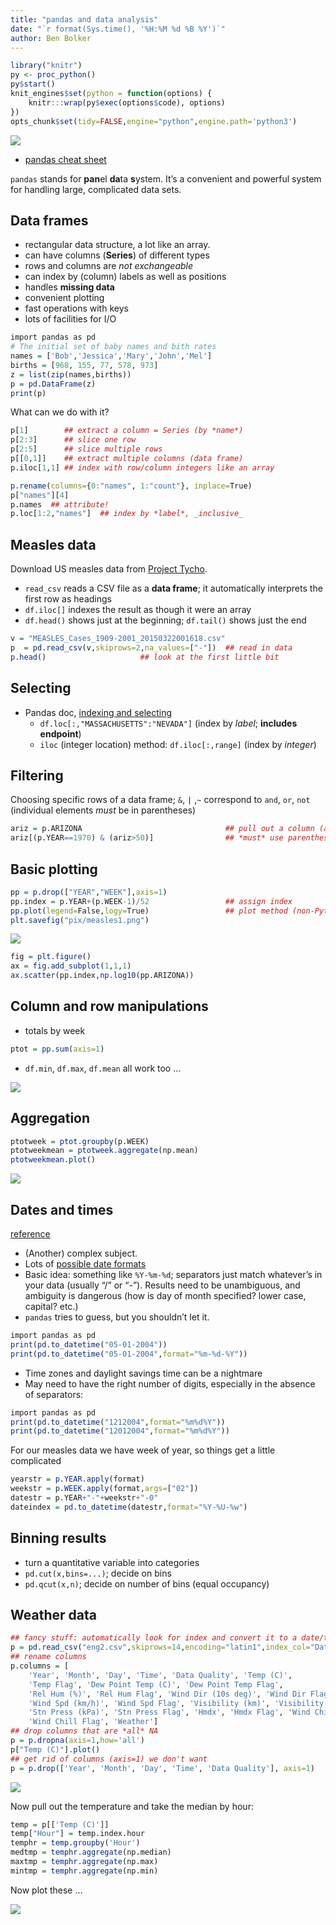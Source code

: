 ```yaml
---
title: "pandas and data analysis"
date: "`r format(Sys.time(), '%H:%M %d %B %Y')`"
author: Ben Bolker
---
```


```r
library("knitr")
py <- proc_python()
py$start()
knit_engines$set(python = function(options) {
    knitr:::wrap(py$exec(options$code), options)
})
opts_chunk$set(tidy=FALSE,engine="python",engine.path='python3')
```

![](pandas.png)

* [pandas cheat sheet](https://bit.ly/python_cs)

`pandas` stands for **pan**el **da**ta **s**ystem.  It's a convenient and powerful system for handling large, complicated data sets.

## Data frames 

- rectangular data structure, a lot like an array.
- can have columns (**Series**) of different types
- rows and columns are *not exchangeable*
- can index by (column) labels as well as positions
- handles **missing data**
- convenient plotting
- fast operations with keys
- lots of facilities for I/O

```r
import pandas as pd
# The initial set of baby names and bith rates
names = ['Bob','Jessica','Mary','John','Mel']
births = [968, 155, 77, 578, 973]
z = list(zip(names,births))
p = pd.DataFrame(z)
print(p)
```

What can we do with it?

```r
p[1]        ## extract a column = Series (by *name*)
p[2:3]      ## slice one row
p[2:5]      ## slice multiple rows
p[[0,1]]    ## extract multiple columns (data frame)
p.iloc[1,1] ## index with row/column integers like an array
```

```r
p.rename(columns={0:"names", 1:"count"}, inplace=True)
p["names"][4]
p.names  ## attribute!
p.loc[1:2,"names"]  ## index by *label*, _inclusive_
```

## Measles data

Download US measles data from [Project Tycho](https://www.tycho.pitt.edu/index.php).

<!-- should use a makefile with pandas_weather.py and pandas_measles.py -->

- `read_csv` reads a CSV file as a **data frame**; it automatically interprets the first row as headings
- `df.iloc[]` indexes the result as though it were an array
- `df.head()` shows just at the beginning; `df.tail()` shows just the end


```r
v = "MEASLES_Cases_1909-2001_20150322001618.csv"
p  = pd.read_csv(v,skiprows=2,na_values=["-"])  ## read in data
p.head()                     ## look at the first little bit
```

## Selecting

- Pandas doc, [indexing and selecting](http://pandas.pydata.org/pandas-docs/dev/indexing.html)
   * `df.loc[:,"MASSACHUSETTS":"NEVADA"]` (index by *label*; **includes endpoint**)
   * `iloc` (integer location) method: `df.iloc[:,range]` (index by *integer*)

## Filtering

Choosing specific rows of a data frame; `&`, `|` ,`~` correspond to `and`, `or`, `not`
(individual elements *must* be in parentheses)

```r
ariz = p.ARIZONA                                ## pull out a column (attribute)
ariz[(p.YEAR==1970) & (ariz>50)]                ## *must* use parentheses!
```

## Basic plotting

```r
pp = p.drop(["YEAR","WEEK"],axis=1)     
pp.index = p.YEAR+(p.WEEK-1)/52                 ## assign index
pp.plot(legend=False,logy=True)                 ## plot method (non-Pythonic)
plt.savefig("pix/measles1.png")
```
![](pix/measles1.png)

```r
fig = plt.figure()
ax = fig.add_subplot(1,1,1)
ax.scatter(pp.index,np.log10(pp.ARIZONA))
```

## Column and row manipulations

- totals by week
```r
ptot = pp.sum(axis=1)
```
- `df.min`, `df.max`, `df.mean` all work too ...

![](pix/meastot.png)

## Aggregation

```r
ptotweek = ptot.groupby(p.WEEK)
ptotweekmean = ptotweek.aggregate(np.mean)
ptotweekmean.plot()
```

![](pix/measwk.png)

## Dates and times

[reference](https://docs.python.org/3.0/library/datetime.html)

- (Another) complex subject. 
- Lots of [possible date formats](https://xkcd.com/1179/)
- Basic idea: something like `%Y-%m-%d`; separators just match whatever's in your data
(usually "/" or "-"). Results need to be unambiguous, and ambiguity is dangerous
(how is day of month specified?  lower case, capital? etc.)
- `pandas` tries to guess, but you shouldn't let it.
```r
import pandas as pd
print(pd.to_datetime("05-01-2004"))
print(pd.to_datetime("05-01-2004",format="%m-%d-%Y"))
```
- Time zones and daylight savings time can be a nightmare
- May need to have the right number of digits, especially in the absence of separators:
```r
import pandas as pd
print(pd.to_datetime("1212004",format="%m%d%Y"))
print(pd.to_datetime("12012004",format="%m%d%Y"))
```

For our measles data we have week of year, so things get a little complicated
```r
yearstr = p.YEAR.apply(format)
weekstr = p.WEEK.apply(format,args=["02"])
datestr = p.YEAR+"-"+weekstr+"-0"
dateindex = pd.to_datetime(datestr,format="%Y-%U-%w")
```

## Binning results

- turn a quantitative variable into categories
- `pd.cut(x,bins=...)`; decide on bins
- `pd.qcut(x,n)`; decide on number of bins (equal occupancy)

## Weather data

```r
## fancy stuff: automatically look for index and convert it to a date/time
p = pd.read_csv("eng2.csv",skiprows=14,encoding="latin1",index_col="Date/Time",parse_dates=True)
## rename columns
p.columns = [
    'Year', 'Month', 'Day', 'Time', 'Data Quality', 'Temp (C)', 
    'Temp Flag', 'Dew Point Temp (C)', 'Dew Point Temp Flag', 
    'Rel Hum (%)', 'Rel Hum Flag', 'Wind Dir (10s deg)', 'Wind Dir Flag', 
    'Wind Spd (km/h)', 'Wind Spd Flag', 'Visibility (km)', 'Visibility Flag',
    'Stn Press (kPa)', 'Stn Press Flag', 'Hmdx', 'Hmdx Flag', 'Wind Chill', 
    'Wind Chill Flag', 'Weather']
## drop columns that are *all* NA
p = p.dropna(axis=1,how='all')
p["Temp (C)"].plot()
## get rid of columns (axis=1) we don't want
p = p.drop(['Year', 'Month', 'Day', 'Time', 'Data Quality'], axis=1)
```
![](pix/weather1.png)

Now pull out the temperature and take the median by hour:
```r
temp = p[['Temp (C)']]
temp["Hour"] = temp.index.hour
temphr = temp.groupby('Hour')
medtmp = temphr.aggregate(np.median)
maxtmp = temphr.aggregate(np.max)
mintmp = temphr.aggregate(np.min)
```
Now plot these ...

![](pix/medtmp.png)

